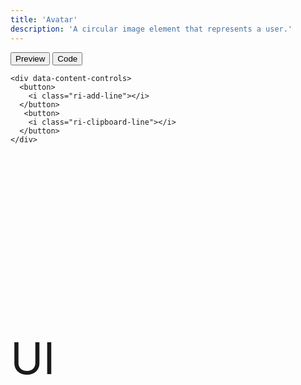 ```yaml
---
title: 'Avatar'
description: 'A circular image element that represents a user.'
---
```

<ui-component-preview data-tab="preview">
  <div data-controls>
    <div data-tab-controls> 
      <button data-tab="preview">Preview</button>
      <button data-tab="code">Code</button>
    </div>

    <div data-content-controls>
      <button>
        <i class="ri-add-line"></i>
      </button>
       <button>
        <i class="ri-clipboard-line"></i>
      </button>
    </div>
  </div>


  <div data-content class="flex justify-center items-center">
    <ui-avatar class="h-20 w-20">
      <img 
        src="data:image/svg+xml;base64,PHN2ZyB4bWxucz0naHR0cDovL3d3dy53My5vcmcvMjAwMC9zdmcnIHZpZXdCb3g9JzAgMCAxNiA5Jz48L3N2Zz4="
        data-image
      />
      <svg 
        viewBox="0 0 100 100" 
        preserveAspectRatio="xMinYMin meet" 
        data-fallback
      >
        <foreignObject width="100px" height="100px">
          <div width="100px" height="100px">
            UI
          </div>
        </foreignObject>
      </svg>
    </ui-avatar>
  </div>
</ui-component-preview>